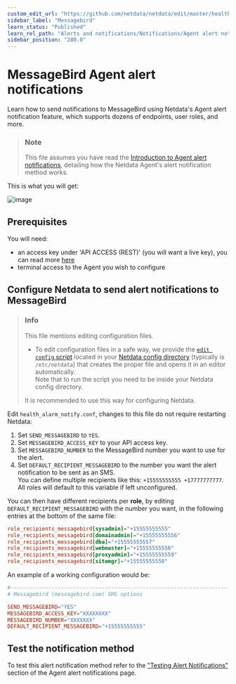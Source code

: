 ```yaml
---
custom_edit_url: "https://github.com/netdata/netdata/edit/master/health/notifications/messagebird/README.md"
sidebar_label: "Messagebird"
learn_status: "Published"
learn_rel_path: "Alerts and notifications/Notifications/Agent alert notifications"
sidebar_position: "280.0"
---
```

# MessageBird Agent alert notifications

Learn how to send notifications to MessageBird using Netdata's Agent alert notification feature, which supports dozens of endpoints, user roles, and more.

> ### Note
>
> This file assumes you have read the [Introduction to Agent alert notifications](/docs/alerts-and-notifications/notifications/agent-alert-notifications), detailing how the Netdata Agent's alert notification method works.

This is what you will get:

![image](https://user-images.githubusercontent.com/70198089/229841323-6c4b1956-dd91-423e-abaf-2799000f72a8.png)

## Prerequisites

You will need:

- an access key under 'API ACCESS (REST)' (you will want a live key), you can read more [here](https://developers.messagebird.com/quickstarts/sms/test-credits-api-keys/)
- terminal access to the Agent you wish to configure

## Configure Netdata to send alert notifications to MessageBird

> ### Info
>
> This file mentions editing configuration files.  
>
> - To edit configuration files in a safe way, we provide the [`edit config` script](/docs/getting-started/manage-and-configure/configuration#use-edit-config-to-edit-configuration-files) located in your [Netdata config directory](/docs/getting-started/manage-and-configure/configuration#the-netdata-config-directory) (typically is `/etc/netdata`) that creates the proper file and opens it in an editor automatically.  
> Note that to run the script you need to be inside your Netdata config directory.
>
> It is recommended to use this way for configuring Netdata.

Edit `health_alarm_notify.conf`, changes to this file do not require restarting Netdata:

1. Set `SEND_MESSAGEBIRD` to `YES`.
2. Set `MESSAGEBIRD_ACCESS_KEY` to your API access key.
3. Set `MESSAGEBIRD_NUMBER` to the MessageBird number you want to use for the alert.
4. Set `DEFAULT_RECIPIENT_MESSAGEBIRD` to the number you want the alert notification to be sent as an SMS.  
  You can define multiple recipients like this: `+15555555555 +17777777777`.  
  All roles will default to this variable if left unconfigured.

You can then have different recipients per **role**, by editing `DEFAULT_RECIPIENT_MESSAGEBIRD` with the number you want, in the following entries at the bottom of the same file:

```conf
role_recipients_messagebird[sysadmin]="+15555555555"
role_recipients_messagebird[domainadmin]="+15555555556"
role_recipients_messagebird[dba]="+15555555557"
role_recipients_messagebird[webmaster]="+15555555558"
role_recipients_messagebird[proxyadmin]="+15555555559"
role_recipients_messagebird[sitemgr]="+15555555550"
```

An example of a working configuration would be:

```conf
#------------------------------------------------------------------------------
# Messagebird (messagebird.com) SMS options

SEND_MESSAGEBIRD="YES"
MESSAGEBIRD_ACCESS_KEY="XXXXXXXX"
MESSAGEBIRD_NUMBER="XXXXXXX"
DEFAULT_RECIPIENT_MESSAGEBIRD="+15555555555"
```

## Test the notification method

To test this alert notification method refer to the ["Testing Alert Notifications"](/docs/alerts-and-notifications/notifications/agent-alert-notifications#testing-alert-notifications) section of the Agent alert notifications page.
